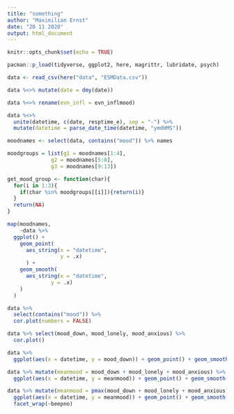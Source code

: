 ```yaml
---
title: "something"
author: "Maximilian Ernst"
date: "20 11 2020"
output: html_document
---
```


```r
knitr::opts_chunk$set(echo = TRUE)
```

```r
pacman::p_load(tidyverse, ggplot2, here, magrittr, lubridate, psych)
```

```r
data <- read_csv(here("data", "ESMData.csv"))

data %<>% mutate(date = dmy(date))

data %<>% rename(evn_infl = evn_inflmood)

data %<>% 
  unite(datetime, c(date, resptime_e), sep = "-") %>% 
  mutate(datetime = parse_date_time(datetime, "ymdHMS"))
```
 
```r
moodnames <- select(data, contains("mood")) %>% names

moodgroups = list(g1 = moodnames[1:4],
              g2 = moodnames[5:8],
              g3 = moodnames[9:13])

get_mood_group <- function(char){
  for(i in 1:3){
    if(char %in% moodgroups[[i]]){return(i)}
  }
  return(NA)
}

map(moodnames, 
    ~data %>%
  ggplot() + 
    geom_point(
      aes_string(x = "datetime", 
                 y = .x)
      ) +
    geom_smooth(
      aes_string(x = "datetime",
              y = .x)
    )
  )

data %>% 
  select(contains("mood")) %>% 
  cor.plot(numbers = FALSE)

data %>% select(mood_down, mood_lonely, mood_anxious) %>% 
  cor.plot()

data %>% 
  ggplot(aes(x = datetime, y = mood_down)) + geom_point() + geom_smooth()

data %>% mutate(meanmood = mood_down + mood_lonely + mood_anxious) %>% 
  ggplot(aes(x = datetime, y = meanmood)) + geom_point() + geom_smooth()

data %>% mutate(meanmood = pmax(mood_down + mood_lonely + mood_anxious)) %>% 
  ggplot(aes(x = datetime, y = meanmood)) + geom_point() + geom_smooth() +
  facet_wrap(~beepno)
```
